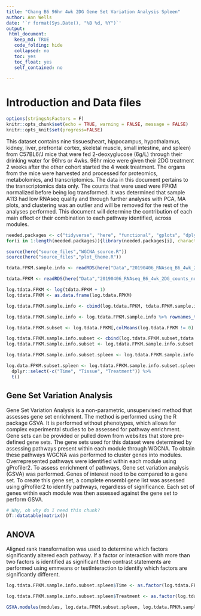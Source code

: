 ```yaml
---
title: "Chang B6 96hr 4wk 2DG Gene Set Variation Analysis Spleen"
author: Ann Wells
date: '`r format(Sys.Date(), "%B %d, %Y")`'
output:
 html_document:
   keep_md: TRUE
   code_folding: hide
   collapsed: no
   toc: yes
   toc_float: yes
   self_contained: no
   
---
```


<link rel="stylesheet" type="text/css" href="https://cdn.datatables.net/1.10.5/css/jquery.dataTables.min.css">
<script src="https://code.jquery.com/jquery-2.1.2.min.js"></script>
<script src="https://cdn.datatables.net/1.10.5/js/jquery.dataTables.min.js"></script>

<script type="text/javascript">
         $(document).ready(function() {
             $("table").DataTable();
         } );
</script>

# Introduction and Data files

```r
options(stringsAsFactors = F)
knitr::opts_chunk$set(echo = TRUE, warning = FALSE, message = FALSE)
knitr::opts_knit$set(progress=FALSE)
```

This dataset contains nine tissues(heart, hippocampus, hypothalamus, kidney, liver, prefrontal cortex, skeletal muscle, small intestine, and spleen) from C57BL6/J mice that were fed 2-deoxyglucose (6g/L) through their drinking water for 96hrs or 4wks. 96hr mice were given their 2DG treatment 2 weeks after the other cohort started the 4 week treatment. The organs from the mice were harvested and processed for proteomics, metabolomics, and transcriptomics. The data in this document pertains to the transcriptomics data only. The counts that were used were FPKM normalized before being log transformed. It was determined that sample A113 had low RNAseq quality and through further analyses with PCA, MA plots, and clustering was an outlier and will be removed for the rest of the analyses performed. This document will determine the contribution of each main effect or their combination to each pathway identified, across modules.

```r
needed.packages <- c("tidyverse", "here", "functional", "gplots", "dplyr", "GeneOverlap", "R.utils", "reshape2","magrittr","data.table", "RColorBrewer","preprocessCore", "ARTool","emmeans", "phia", "gProfileR", "WGCNA","plotly", "pheatmap", "pander", "GSVA", "kableExtra","downloadthis")
for(i in 1:length(needed.packages)){library(needed.packages[i], character.only = TRUE)}

source(here("source_files","WGCNA_source.R"))
source(here("source_files","plot_theme.R"))
```

```r
tdata.FPKM.sample.info <- readRDS(here("Data","20190406_RNAseq_B6_4wk_2DG_counts_phenotypes.RData"))

tdata.FPKM <- readRDS(here("Data","20190406_RNAseq_B6_4wk_2DG_counts_numeric.RData"))

log.tdata.FPKM <- log(tdata.FPKM + 1)
log.tdata.FPKM <- as.data.frame(log.tdata.FPKM)

log.tdata.FPKM.sample.info <- cbind(log.tdata.FPKM, tdata.FPKM.sample.info[,27238:27240])

log.tdata.FPKM.sample.info <- log.tdata.FPKM.sample.info %>% rownames_to_column() %>% filter(rowname != "A113") %>% column_to_rownames()

log.tdata.FPKM.subset <- log.tdata.FPKM[,colMeans(log.tdata.FPKM != 0) > 0.5] 

log.tdata.FPKM.sample.info.subset <- cbind(log.tdata.FPKM.subset,tdata.FPKM.sample.info[,27238:27240])
log.tdata.FPKM.sample.info.subset <- log.tdata.FPKM.sample.info.subset %>% rownames_to_column() %>% filter(rowname != "A113") %>% column_to_rownames()

log.tdata.FPKM.sample.info.subset.spleen <- log.tdata.FPKM.sample.info.subset %>% rownames_to_column() %>% filter(Tissue == "Spleen") %>% column_to_rownames()

log.data.FPKM.subset.spleen <- log.tdata.FPKM.sample.info.subset.spleen %>%
  dplyr::select(-c("Time", "Tissue", "Treatment")) %>%
  t()
```

## Gene Set Variation Analysis

Gene Set Variation Analysis is a non-parametric, unsupervised method that assesses gene set enrichment. The method is performed using the R package GSVA. It is performed without phenotypes, which allows for complex experimental studies to be assessed for pathway enrichment. Gene sets can be provided or pulled down from websites that store pre-defined gene sets. The gene sets used for this dataset were determined by assessing pathways present within each module through WGCNA. To obtain these pathways WGCNA was performed to cluster genes into modules. Overrepresented pathways were identified within each module using gProfiler2. To assess enrichment of pathways, Gene set variation analysis (GSVA) was performed. Genes of interest need to be compared to a gene set. To create this gene set, a complete ensembl gene list was assessed using gProfiler2 to identify pathways, regardless of significance. Each set of genes within each module was then assessed against the gene set to perform GSVA.


```r
# Why, oh why do I need this chunk?
DT::datatable(matrix())
```

## ANOVA {.tabset .tabset-fade .tabset-pills}

Aligned rank transformation was used to determine which factors significantly altered each pathway. If a factor or interaction with more than two factors is identified as significant then contrast statements are performed using emmeans or testInteraction to identify which factors are significantly different.

```r
log.tdata.FPKM.sample.info.subset.spleen$Time <- as.factor(log.tdata.FPKM.sample.info.subset.spleen$Time)

log.tdata.FPKM.sample.info.subset.spleen$Treatment <- as.factor(log.tdata.FPKM.sample.info.subset.spleen$Treatment)

GSVA.modules(modules, log.data.FPKM.subset.spleen, log.tdata.FPKM.sample.info.subset.spleen)
```
